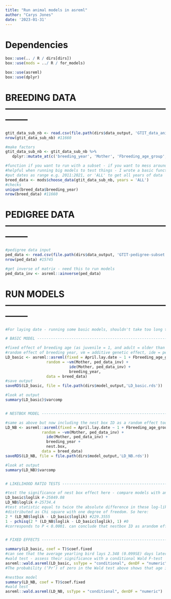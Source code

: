```yaml
---
title: "Run animal models in asreml"
author: "Carys Jones"
date: '2023-01-31'
---
```



# Dependencies
```r

box::use(.. / R / dirs[dirs])
box::use(mods = ../ R / for_models)

box::use(asreml)
box::use(dplyr)

```


# BREEDING DATA --------------------------------------------------------------


```r

gtit_data_sub_nb <- read.csv(file.path(dirs$data_output, 'GTIT_data_anim_mod.csv'), na.strings=c("", "NA"))
nrow(gtit_data_sub_nb) #11660

#make factors
gtit_data_sub_nb <- gtit_data_sub_nb %>%
   dplyr::mutate_at(c('breeding_year', 'Mother', 'Fbreeding_age_group', 'nest.box'), as.factor) 

#function if you want to run with a subset - if you want to mess around a run models with subset of years etc
#helpful when running big models to test things - I wrote a basic function to do it quickly
#put dates as range e.g. 2011:2021, or 'ALL' to get all years of data 
breed_data <- mods$choose_data(gtit_data_sub_nb, years = 'ALL')
#checks
unique(breed_data$breeding_year)
nrow(breed_data) #11660


```



# PEDIGREE DATA --------------------------------------------------------------

```r

#pedigree data input 
ped_data <- read.csv(file.path(dirs$data_output, 'GTIT-pedigree-subset.csv'), na.strings=c("", "NA"))
nrow(ped_data) #15745

#get inverse of matrix - need this to run models
ped_data_inv <- asreml::ainverse(ped_data)


```


# RUN MODELS --------------------------------------------------------------

```r

#For laying date - running some basic models, shouldn't take too long to run 

# BASIC MODEL --------------------------------------------------------------

#fixed effect of breeding age (as juvenile = 1, and adult = older than 1)
#random effect of breeding year, vm = additive genetic effect, ide = permanent environment effect
LD_basic <- asreml::asreml(fixed = April.lay.date ~ 1 + Fbreeding_age_group,
                  random = ~vm(Mother, ped_data_inv) + 
                            ide(Mother, ped_data_inv) +
                            breeding_year,
                  data = breed_data)
#save output
saveRDS(LD_basic, file = file.path(dirs$model_output,'LD_basic.rds'))

#look at output
summary(LD_basic)$varcomp


# NESTBOX MODEL --------------------------------------------------------------

#same as above but now including the nest box ID as a random effect too 
LD_NB <- asreml::asreml(fixed = April.lay.date ~ 1 + Fbreeding_age_group,
                random = ~vm(Mother, ped_data_inv) + 
                  ide(Mother, ped_data_inv) +
                  breeding_year + 
                  nest.box,
                data = breed_data)
saveRDS(LD_NB, file = file.path(dirs$model_output,'LD_NB.rds'))

#look at output
summary(LD_NB)$varcomp


# LIKELIHOOD RATIO TESTS --------------------------------------------------------------

#test the significance of nest box effect here - compare models with and random effect and compare the final log-likelihoods
LD_basic$loglik #-25849.08
LD_NB$loglik #-25734.4
#test statistic equal to twice the absolute difference in these log-likelihoods is assumed to be
#distributed as Chi square with one degree of freedom. So here:
2 * (LD_NB$loglik - LD_basic$loglik) #229.3555
1 - pchisq(2 * (LD_NB$loglik - LD_basic$loglik), 1) #0
#corresponds to P < 0.0001. can conclude that nestbox ID as arandom effect significantly improves the model, 


# FIXED EFFECTS --------------------------------------------------------------

summary(LD_basic, coef = T)$coef.fixed
#can see that the average yearling bird lays 2.348 (0.099SE) days later than adults.
#wald test - assess their significance with a conditional Wald F-test
asreml::wald.asreml(LD_basic, ssType = "conditional", denDF = "numeric")  # P-value for fixed effects
#The probability (‘Pr’) of zero in the Wald test above shows that age is a  significant 

#nestbox model
summary(LD_NB, coef = T)$coef.fixed
#wald test
asreml::wald.asreml(LD_NB, ssType = "conditional", denDF = "numeric")  # P-value for fixed effects


```

